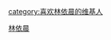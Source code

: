 {{Userbox
  |border-c = #000000
  |border-s = 1
  |id-c     = #FFFFFF
  |id-s     = 10
  |id-fc    = #000000
  |info-c   = #FF69B4
  |info-s   = 8
  |info-fc  = #FFFF
  |id       = 
  |info     = 这个用户是'''[[林依晨]]'''的影迷。
}}
<includeonly>[[category:喜欢林依晨的维基人]]</includeonly>
<noinclude>[[Category:藝人用戶框模板|林依晨]]</noinclude>